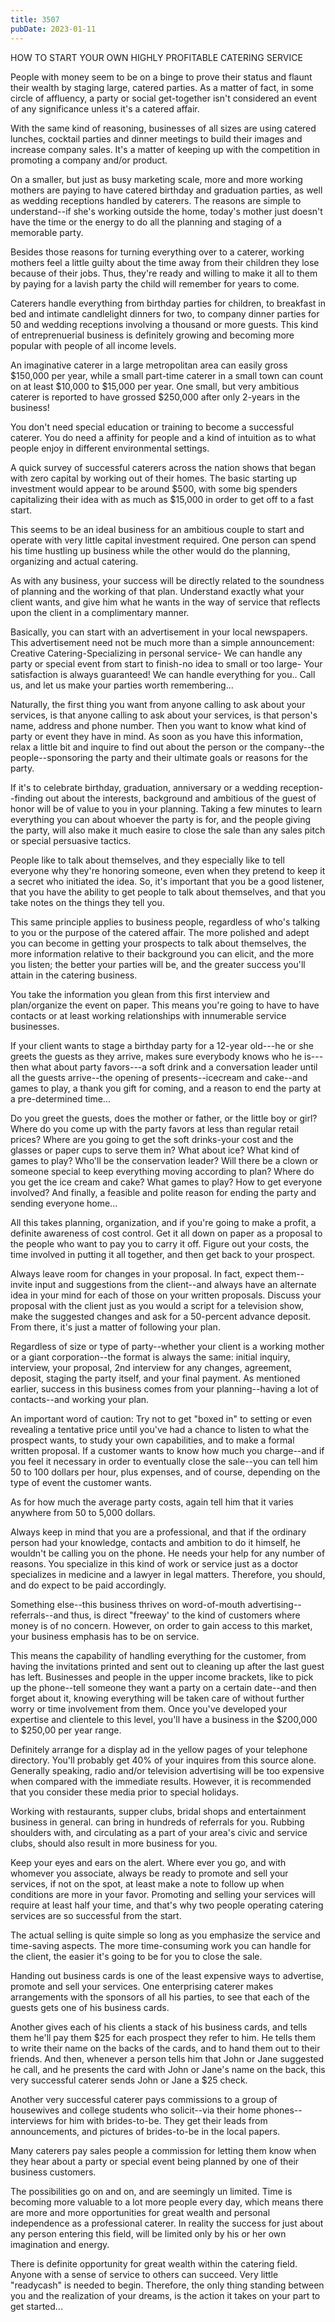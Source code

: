 ```yaml
---
title: 3507
pubDate: 2023-01-11
---
```


HOW TO START YOUR OWN HIGHLY PROFITABLE CATERING SERVICE

People with money seem to be on a binge to prove their status and
flaunt their wealth by staging large, catered parties. As a
matter of fact, in some circle of affluency, a party or social
get-together isn't considered an event of any significance unless
it's a catered affair.

With the same kind of reasoning, businesses of all sizes are
using catered lunches, cocktail parties and dinner meetings to
build their images and increase company sales. It's a matter of
keeping up with the competition in promoting a company and/or
product.

On a smaller, but just as busy marketing scale, more and more
working mothers are paying to have catered birthday and
graduation parties, as well as wedding receptions handled by
caterers. The reasons are simple to understand--if she's working
outside the home, today's mother just doesn't have the time or
the energy to do all the planning and staging of a memorable
party.

Besides those reasons for turning everything over to a caterer,
working mothers feel a little guilty about the time away from
their children they lose because of their jobs. Thus, they're
ready and willing to make it all to them by paying for a lavish
party the child will remember for years to come.

Caterers handle everything from birthday parties for children, to
breakfast in bed and intimate candlelight dinners for two, to
company dinner parties for 50 and wedding receptions involving a
thousand or more guests. This kind of entreprenuerial business is
definitely growing and becoming more popular with people of all
income levels.

An imaginative caterer in a large metropolitan area can easily
gross $150,000 per year, while a small part-time caterer in a
small town can count on at least $10,000 to $15,000 per year. One
small, but very ambitious caterer is reported to have grossed
$250,000 after only 2-years in the business!

You don't need special education or training to become a
successful caterer. You do need a affinity for people and a kind
of intuition as to what people enjoy in different environmental
settings.

A quick survey of successful caterers across the nation shows
that began with zero capital by working out of their homes. The
basic starting up investment would appear to be around $500, with
some big spenders capitalizing their idea with as much as $15,000
in order to get off to a fast start.

This seems to be an ideal business for an ambitious couple to
start and operate with very little capital investment required.
One person can spend his time hustling up business while the
other would do the planning, organizing and actual catering.

As with any business, your success will be directly related to
the soundness of planning and the working of that plan.
Understand exactly what your client wants, and give him what he
wants in the way of service that reflects upon the client in a
complimentary manner.

Basically, you can start with an advertisement in your local
newspapers. This advertisement need not be much more than a
simple announcement: Creative Catering-Specializing in personal
service- We can handle any party or special event from start to
finish-no idea to small or too large- Your satisfaction is always
guaranteed! We can handle everything for you.. Call us, and let
us make your parties worth remembering...

Naturally, the first thing you want from anyone calling to ask
about your services, is that anyone calling to ask about your
services, is that person's name, address and phone number. Then
you want to know what kind of party or event they have in mind.
As soon as you have this information, relax a little bit and
inquire to find out about the person or the company--the
people--sponsoring the party and their ultimate goals or reasons
for the party.

If it's to celebrate  birthday, graduation, anniversary or a
wedding reception--finding out about the interests, background
and ambitious of the guest of honor will be of value to you in
your planning. Taking a few minutes to learn everything you can
about whoever the party is for, and the people giving the party,
will also make it much easire to close the sale than any sales
pitch or special persuasive tactics.

People like to talk about themselves, and they especially like to
tell everyone why they're honoring someone, even when they
pretend to keep it a secret who initiated the idea. So, it's
important that you be a good listener, that you have the ability
to get people to talk about themselves, and that you take notes
on the things they tell you.

This same principle applies to business people, regardless of
who's talking to you or the purpose of the catered affair. The
more polished and adept you can become in getting your prospects
to talk about themselves, the more information relative to their
background you can elicit, and the more you listen; the better
your parties will be, and the greater success you'll attain in
the catering business.

You take the information you glean from this first interview and
plan/organize the event on paper. This means you're going to have
to have contacts or at least working relationships with
innumerable service businesses.

If your client wants to stage a birthday party for a 12-year
old---he or she greets the guests as they arrive, makes sure
everybody knows who he is---then what about party favors---a soft
drink and a conversation leader until all the guests arrive--the
opening of presents--icecream and cake--and games to play, a
thank you gift for coming, and a reason to end the party at a
pre-determined time...

Do you greet the guests, does the mother or father, or the little
boy or girl? Where do you come up with the party favors at less
than regular retail prices? Where are you going to get the soft
drinks-your cost and the glasses or paper cups to serve them in?
What about ice? What kind of games to play? Who'll be the
conservation leader? Will there be a clown or someone special to
keep everything moving according to plan? Where do you get the
ice cream and cake? What games to play? How to get everyone
involved? And finally, a feasible and polite reason for ending
the party and sending everyone home...

All this takes planning, organization, and if you're going to
make a profit, a definite awareness of cost control. Get it all
down on paper as a proposal to the people who want to pay you to
carry it off. Figure out your costs, the time involved in putting
it all together, and then get back to your prospect.

Always leave room for changes in your proposal. In fact, expect
them--invite input and suggestions from the client--and always
have an alternate idea in your mind for each of those on your
written proposals. Discuss your proposal with the client just as
you would a script for a television show, make the suggested
changes and ask for a 50-percent advance deposit. From there,
it's just a matter of following your plan.

Regardless of size or type of party--whether your client is a
working mother or a giant corporation--the format is always the
same: initial inquiry, interview, your proposal, 2nd interview
for any changes, agreement, deposit, staging the party itself,
and your final payment. As mentioned earlier, success in this
business comes from your planning--having a lot of contacts--and
working your plan.

An important word of caution: Try not to get "boxed in" to
setting or even revealing a tentative price until you've had a
chance to listen to what the prospect wants, to study your own
capabilities, and to make a formal written proposal. If a
customer wants to know how much you charge--and if you feel it
necessary in order to eventually close the sale--you can tell him
50 to 100 dollars per hour, plus expenses, and of course,
depending on the type of event the customer wants.

As for how much the average party costs, again tell him that it
varies anywhere from 50 to 5,000 dollars.

Always keep in mind that you are a professional, and that if the
ordinary person had your knowledge, contacts and ambition to do
it himself, he wouldn't be calling you on the phone. He needs
your help for any number of reasons. You specialize in this kind
of work or service just as a doctor specializes in medicine and a
lawyer in legal matters. Therefore, you should, and do expect to
be paid accordingly.

Something else--this business thrives on word-of-mouth
advertising--referrals--and thus, is direct "freeway' to the kind
of customers where money is of no concern. However, on order to
gain access to this market, your business emphasis has to be on
service.

This means the capability of handling everything for the
customer, from having the invitations printed and sent out to
cleaning up after the last guest has left. Businesses and people
in the upper income brackets, like to pick up the phone--tell
someone they want a party on a certain date--and then forget
about it, knowing everything will be taken care of without
further worry or time involvement from them. Once you've
developed your expertise and clientele to this level, you'll have
a business in the $200,000 to $250,00 per year range.

Definitely arrange for a display ad in the yellow pages of your
telephone directory. You'll probably get 40% of your inquires
from this source alone. Generally speaking, radio and/or
television advertising will be too expensive when compared with
the immediate results. However, it is recommended that you
consider these media prior to special holidays.

Working with restaurants, supper clubs, bridal shops and
entertainment business in general. can bring in hundreds of
referrals for you. Rubbing shoulders with, and circulating as a
part of your area's civic and service clubs, should also result
in more business for you.

Keep your eyes and ears on the alert. Where ever you go, and with
whomever you associate, always be ready to promote and sell your
services, if not on the spot, at least make a note to follow up
when conditions are more in your favor. Promoting and selling
your services will require at least half your time, and that's
why two people operating catering services are so successful from
the start.

The actual selling is quite simple so long as you emphasize the
service and time-saving aspects. The more time-consuming work you
can handle for the client, the easier it's going to be for you to
close the sale.

Handing out business cards is one of the least expensive ways to
advertise, promote and sell your services. One enterprising
caterer makes arrangements with the sponsors of all his parties,
to see that each of the guests gets one of his business cards.

Another gives each of his clients a stack of his business cards,
and tells them he'll pay them $25 for each prospect they refer to
him. He tells them to write their name on the backs of the cards,
and to hand them out to their friends. And then, whenever a
person tells him that John or Jane suggested he call, and he
presents the card with John or Jane's name on the back, this very
successful caterer sends John or Jane a $25 check.

Another very successful caterer pays commissions to a group of
housewives and college students who solicit--via their home
phones--interviews for him with brides-to-be. They get their
leads from announcements, and pictures of brides-to-be in the
local papers.

Many caterers pay sales people a commission for letting them know
when they hear about a party or special event being planned by
one of their business customers.

The possibilities go on and on, and are seemingly un limited.
Time is becoming more valuable to a lot more people every day,
which means there are more and more opportunities for great
wealth and personal independence as a professional caterer. In
reality the success for just about any person entering this
field, will be limited only by his or her own imagination and
energy.

There is definite opportunity for great wealth within the
catering field. Anyone with a sense of service to others can
succeed. Very little "readycash" is needed to begin. Therefore,
the only thing standing between you and the realization of your
dreams, is the action it takes on your part to get started...